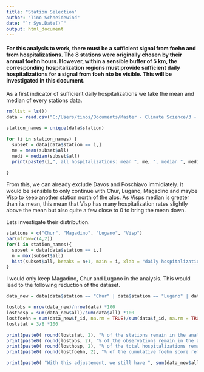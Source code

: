 ```yaml
---
title: "Station Selection"
author: "Tino Schneidewind"
date: "`r Sys.Date()`"
output: html_document
---
```


#### For this analysis to work, there must be a sufficient signal from foehn and from hospitalizations. The 8 stations were originally chosen by their annual foehn hours. However, within a sensible buffer of 5 km, the corresponding hospitalization regions must provide sufficient daily hospitalizations for a signal from foeh nto be visible. This will be investigated in this document.

As a first indicator of sufficient daily hospitalizations we take the mean and median of every stations data.

```r
rm(list = ls())
data = read.csv("C:/Users/tinos/Documents/Master - Climate Science/3 - Master Thesis/data/MedStat_aggregated/hosp_buffer_5000.csv")

```

```r
station_names = unique(data$station)

for (i in station_names) {
  subset = data[data$station == i,]
  me = mean(subset$all)
  medi = median(subset$all)
  print(paste0(i,", all hospitalizations: mean ", me, ", median ", medi))
  
}

```

From this, we can already exclude Davos and Poschiavo immidiately. It would be sensible to only continue with Chur, Lugano, Magadino and maybe Visp to keep another station north of the alps. As Visps median is greater than its mean, this mean that Visp has many hospitalization rates slightly above the mean but also quite a few close to 0 to bring the mean down. 

Lets investigate their distribution.

```r
stations = c("Chur", "Magadino", "Lugano", "Visp")
par(mfrow=c(4,2))
for(i in station_names){
  subset = data[data$station == i,]
  n = max(subset$all)
  hist(subset$all, breaks = n+1, main = i, xlab = "daily hospitalizations", xlim = c(0,25))
}

```

I would only keep Magadino, Chur and Lugano in the analysis. This would lead to the following reduction of the dataset.

```r
data_new = data[data$station == "Chur" | data$station == "Lugano" | data$station == "Magadino",]

lostobs = nrow(data_new)/nrow(data) *100
losthosp = sum(data_new$all)/sum(data$all) *100
lostfoehn = sum(data_new$f_id, na.rm = TRUE)/sum(data$f_id, na.rm = TRUE) *100
loststat = 3/8 *100

print(paste0( round(loststat, 2), "% of the stations remain in the analysis."))
print(paste0( round(lostobs, 2), "% of the observations remain in the analysis."))
print(paste0( round(losthosp, 2), "% of the total hospitalizations remain in the analysis."))
print(paste0( round(lostfoehn, 2), "% of the cumulative foehn score remains in the analysis."))

print(paste0( "With this adjustement, we still have ", sum(data_new$all), " hospitalizations in the analysis from ", nrow(data_new), " observations, which equals ",round((sum(data_new$all)/nrow(data_new)),2) , " hospitalizations per day on average"))
```


